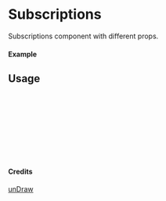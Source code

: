 
<Meta of={Subscriptions} title="unDraw/Subscriptions" />

# Subscriptions

Subscriptions component with different props.

#### Example

<Canvas of={Subscriptions.Primary} />

## Usage

```ts
import { Subscriptions } from "yadl-ui";

const Example = () => {
  return (
      <Subscriptions />
  );
};

export default Example;
```

#### Credits
[unDraw](https://undraw.co/illustrations)
